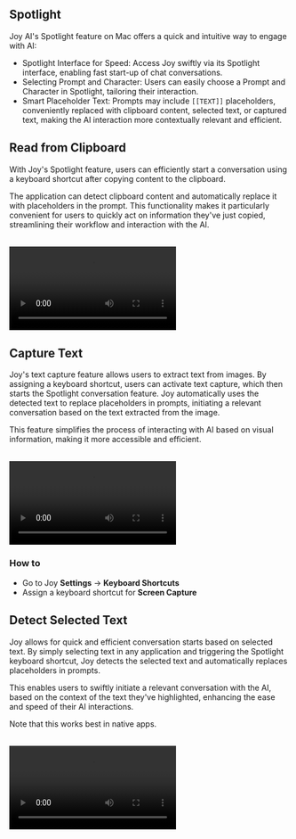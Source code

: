## Spotlight

Joy AI's Spotlight feature on Mac offers a quick and intuitive way to engage with AI:

- Spotlight Interface for Speed: Access Joy swiftly via its Spotlight interface, enabling fast start-up of chat conversations.
- Selecting Prompt and Character: Users can easily choose a Prompt and Character in Spotlight, tailoring their interaction.
- Smart Placeholder Text: Prompts may include `[[TEXT]]` placeholders, conveniently replaced with clipboard content, selected text, or captured text, making the AI interaction more contextually relevant and efficient.

## Read from Clipboard

With Joy's Spotlight feature, users can efficiently start a conversation using a keyboard shortcut after copying content to the clipboard.

The application can detect clipboard content and automatically replace it with placeholders in the prompt. This functionality makes it particularly convenient for users to quickly act on information they've just copied, streamlining their workflow and interaction with the AI.

<br />
<video controls autoPlay>
  <source src="https://user-images.githubusercontent.com/2284279/291609361-9001433b-5c1f-4c10-94ad-b2290345538d.mp4" type="video/mp4" />
</video>

## Capture Text

Joy's text capture feature allows users to extract text from images. By assigning a keyboard shortcut, users can activate text capture, which then starts the Spotlight conversation feature. Joy automatically uses the detected text to replace placeholders in prompts, initiating a relevant conversation based on the text extracted from the image. 

This feature simplifies the process of interacting with AI based on visual information, making it more accessible and efficient.

<br />
<video controls autoPlay>
  <source src="https://user-images.githubusercontent.com/2284279/291609348-67dd079c-e336-4901-a2c0-06b86210be6e.mp4" type="video/mp4" />
</video>

### How to

- Go to Joy **Settings** -> **Keyboard Shortcuts**
- Assign a keyboard shortcut for **Screen Capture**

## Detect Selected Text

Joy allows for quick and efficient conversation starts based on selected text. By simply selecting text in any application and triggering the Spotlight keyboard shortcut, Joy detects the selected text and automatically replaces placeholders in prompts. 

This enables users to swiftly initiate a relevant conversation with the AI, based on the context of the text they've highlighted, enhancing the ease and speed of their AI interactions.

Note that this works best in native apps.

<br />
<video controls autoPlay>
  <source src="https://user-images.githubusercontent.com/2284279/291609338-5efbac2c-fdd0-4452-acf7-1dfca94a7339.mp4" type="video/mp4" />
</video>